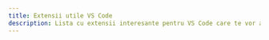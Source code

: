 ```yaml
---
title: Extensii utile VS Code
description: Lista cu extensii interesante pentru VS Code care te vor ajuta in dezvoltarile folosind React JS, dar nu numai.
---
```


<Cards>
  <Card
    title='ES7+ React/Redux/React-Native snippets'
    href='https://marketplace.visualstudio.com/items?itemName=dsznajder.es7-react-js-snippets'
  />
  <Card
    title='Prettier - Code formatter'
    href='https://marketplace.visualstudio.com/items?itemName=esbenp.prettier-vscode'
  />
  <Card
    title='GitLens — Git supercharged'
    href='https://marketplace.visualstudio.com/items?itemName=eamodio.gitlens'
  />
  <Card
    title='Better Comments'
    href='https://marketplace.visualstudio.com/items?itemName=aaron-bond.better-comments'
  />
  <Card
    title='Live Server'
    href='https://marketplace.visualstudio.com/items?itemName=ritwickdey.LiveServer'
  />
  <Card
    title='Tailwind CSS IntelliSense'
    href='https://marketplace.visualstudio.com/items?itemName=bradlc.vscode-tailwindcss'
  />

</Cards>
